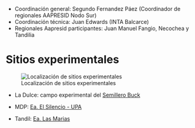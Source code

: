- Coordinación general: Segundo Fernandez Páez (Coordinador de regionales AAPRESID Nodo Sur)
- Coordinación técnica: Juan Edwards (INTA Balcarce)
- Regionales Aapresid participantes: Juan Manuel Fangio, Necochea y Tandilia

# Sitios experimentales {.unnumbered}

![Localización de sitios experimentales](plots/mapa_sitios.png){fig-align="center"}

* La Dulce: campo experimental del [Semillero Buck](https://maps.app.goo.gl/KsM2nnVsr1KpPx356)

* MDP: [Ea. El Silencio - UPA](https://goo.gl/maps/b9GsTpwBpxScjFA26)

* Tandil: [Ea. Las Marias](https://maps.app.goo.gl/MKWH8AD4Me75CP1DA) 

